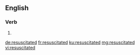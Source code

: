 ==English==

===Verb===
{{head|en|verb form}}

# {{en-past of|resuscitate}}

[[de:resuscitated]]
[[fr:resuscitated]]
[[ku:resuscitated]]
[[mg:resuscitated]]
[[vi:resuscitated]]